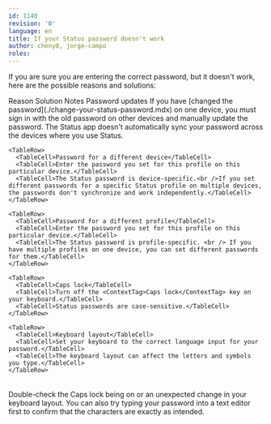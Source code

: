 ```yaml
---
id: 1140
revision: '0'
language: en
title: If your Status password doesn't work
author: cheny0, jorge-campo
roles:
---
```


If you are sure you are entering the correct password, but it doesn't work, here are the possible reasons and solutions:

<Table>
  <TableHead>
    <TableHeader>Reason</TableHeader>
    <TableHeader>Solution</TableHeader>
    <TableHeader>Notes</TableHeader>
  </TableHead>

  <TableContent>
    <TableRow>
      <TableCell>Password updates</TableCell>
      <TableCell>If you have [changed the password](./change-your-status-password.mdx) on one device, you must sign in with the old password on other devices and manually update the password.</TableCell>
      <TableCell>The Status app doesn't automatically sync your password across the devices where you use Status.</TableCell>
    </TableRow>

    <TableRow>
      <TableCell>Password for a different device</TableCell>
      <TableCell>Enter the password you set for this profile on this particular device.</TableCell>
      <TableCell>The Status password is device-specific.<br />If you set different passwords for a specific Status profile on multiple devices, the passwords don't synchronize and work independently.</TableCell>
    </TableRow>

    <TableRow>
      <TableCell>Password for a different profile</TableCell>
      <TableCell>Enter the password you set for this profile on this particular device.</TableCell>
      <TableCell>The Status password is profile-specific. <br /> If you have multiple profiles on one device, you can set different passwords for them.</TableCell>
    </TableRow>

    <TableRow>
      <TableCell>Caps lock</TableCell>
      <TableCell>Turn off the <ContextTag>Caps lock</ContextTag> key on your keyboard.</TableCell>
      <TableCell>Status passwords are case-sensitive.</TableCell>
    </TableRow>

    <TableRow>
      <TableCell>Keyboard layout</TableCell>
      <TableCell>Set your keyboard to the correct language input for your password.</TableCell>
      <TableCell>The keyboard layout can affect the letters and symbols you type.</TableCell>
    </TableRow>
  </TableContent>
</Table>

Double-check the <ContextTag>Caps lock</ContextTag> being on or an unexpected change in your keyboard layout. You can also try typing your password into a text editor first to confirm that the characters are exactly as intended.
